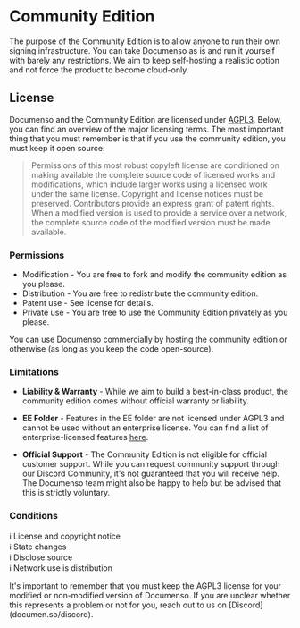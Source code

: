 
# Community Edition

The purpose of the Community Edition is to allow anyone to run their own signing infrastructure. You can take Documenso as is and run it yourself with barely any restrictions. We aim to keep self-hosting a realistic option and not force the product to become cloud-only.

## License

Documenso and the Community Edition are licensed under [AGPL3](https://github.com/documenso/documenso/blob/main/LICENSE). Below, you can find an overview of the major licensing terms. The most important thing that you must remember is that if you use the community edition, you must keep it open source:

> Permissions of this most robust copyleft license are conditioned on making available the complete source code of licensed works and modifications, which include larger works using a licensed work under the same license. Copyright and license notices must be preserved. Contributors provide an express grant of patent rights. When a modified version is used to provide a service over a network, the complete source code of the modified version must be made available.

### Permissions

- Modification - You are free to fork and modify the community edition as you please.
- Distribution - You are free to redistribute the community edition.
- Patent use - See license for details.
- Private use - You are free to use the Community Edition privately as you please.

<Callout type="info">
  You can use Documenso commercially by hosting the community edition or otherwise (as long as you
  keep the code open-source).
</Callout>

### Limitations

- **Liability & Warranty** - While we aim to build a best-in-class product, the community edition comes without official warranty or liability.

- **EE Folder** - Features in the EE folder are not licensed under AGPL3 and cannot be used without an enterprise license. You can find a list of enterprise-licensed features [here](https://github.com/documenso/documenso/blob/main/packages/ee/FEATURES).

- **Official Support** - The Community Edition is not eligible for official customer support. While you can request community support through our Discord Community, it's not guaranteed that you will receive help. The Documenso team might also be happy to help but be advised that this is strictly voluntary.

### Conditions

ℹ️ License and copyright notice\
ℹ️ State changes\
ℹ️ Disclose source\
ℹ️ Network use is distribution

<Callout type="warning">
  It's important to remember that you must keep the AGPL3 license for your modified or non-modified
  version of Documenso. If you are unclear whether this represents a problem or not for you, reach
  out to us on [Discord](documen.so/discord).
</Callout>
